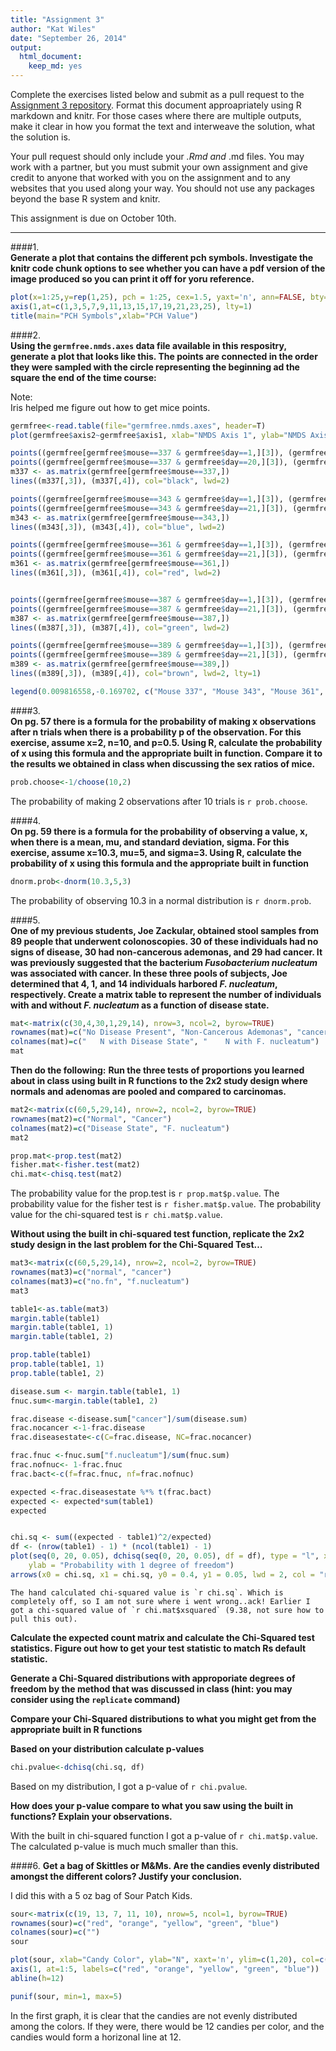 ```yaml
---
title: "Assignment 3"
author: "Kat Wiles"
date: "September 26, 2014"
output:
  html_document:
    keep_md: yes
---
```


Complete the exercises listed below and submit as a pull request to the [Assignment 3 repository](http://www.github.com/microbialinformatics/assignment03).  Format this document approapriately using R markdown and knitr. For those cases where there are multiple outputs, make it clear in how you format the text and interweave the solution, what the solution is.

Your pull request should only include your *.Rmd and *.md files. You may work with a partner, but you must submit your own assignment and give credit to anyone that worked with you on the assignment and to any websites that you used along your way. You should not use any packages beyond the base R system and knitr.

This assignment is due on October 10th.

------

####1.  
**Generate a plot that contains the different pch symbols. Investigate the knitr code chunk options to see whether you can have a pdf version of the image produced so you can print it off for yoru reference.**

```r
plot(x=1:25,y=rep(1,25), pch = 1:25, cex=1.5, yaxt='n', ann=FALSE, bty='n', xaxt='n', panel.first=c(abline(v=1:25, col="light gray",lty=1)))
axis(1,at=c(1,3,5,7,9,11,13,15,17,19,21,23,25), lty=1)
title(main="PCH Symbols",xlab="PCH Value")
```

   
    
####2.  
**Using the `germfree.nmds.axes` data file available in this respositry, generate a plot that looks like this. The points are connected in the order they were sampled with the circle representing the beginning ad the square the end of the time course:**

   Note:   
    Iris helped me figure out how to get mice points.
    
```r
germfree<-read.table(file="germfree.nmds.axes", header=T)
plot(germfree$axis2~germfree$axis1, xlab="NMDS Axis 1", ylab="NMDS Axis 2", lty=2, type='n')

points((germfree[germfree$mouse==337 & germfree$day==1,][3]), (germfree[germfree$mouse==337 & germfree$day==1,][4]), pch=16, col="black", cex=2)
points((germfree[germfree$mouse==337 & germfree$day==20,][3]), (germfree[germfree$mouse==337 & germfree$day==20,][4]), pch=15, col="black", cex=2)
m337 <- as.matrix(germfree[germfree$mouse==337,])
lines((m337[,3]), (m337[,4]), col="black", lwd=2)

points((germfree[germfree$mouse==343 & germfree$day==1,][3]), (germfree[germfree$mouse==343 & germfree$day==1,][4]), pch=16, col="blue", cex=2)
points((germfree[germfree$mouse==343 & germfree$day==21,][3]), (germfree[germfree$mouse==343 & germfree$day==21,][4]), pch=15, col="blue", cex=2)
m343 <- as.matrix(germfree[germfree$mouse==343,])
lines((m343[,3]), (m343[,4]), col="blue", lwd=2)

points((germfree[germfree$mouse==361 & germfree$day==1,][3]), (germfree[germfree$mouse==361 & germfree$day==1,][4]), pch=16, col="red", cex=2)
points((germfree[germfree$mouse==361 & germfree$day==21,][3]), (germfree[germfree$mouse==361 & germfree$day==21,][4]), pch=15, col="red", cex=2)
m361 <- as.matrix(germfree[germfree$mouse==361,])
lines((m361[,3]), (m361[,4]), col="red", lwd=2)


points((germfree[germfree$mouse==387 & germfree$day==1,][3]), (germfree[germfree$mouse==387 & germfree$day==1,][4]), pch=16, col="green", cex=2)
points((germfree[germfree$mouse==387 & germfree$day==21,][3]), (germfree[germfree$mouse==387 & germfree$day==21,][4]), pch=15, col="green", cex=2)
m387 <- as.matrix(germfree[germfree$mouse==387,])
lines((m387[,3]), (m387[,4]), col="green", lwd=2)

points((germfree[germfree$mouse==389 & germfree$day==1,][3]), (germfree[germfree$mouse==389 & germfree$day==1,][4]), pch=16, col="brown", cex=2)
points((germfree[germfree$mouse==389 & germfree$day==21,][3]), (germfree[germfree$mouse==389 & germfree$day==21,][4]), pch=15, col="brown", cex=2)
m389 <- as.matrix(germfree[germfree$mouse==389,])
lines((m389[,3]), (m389[,4]), col="brown", lwd=2, lty=1)

legend(0.009816558,-0.169702, c("Mouse 337", "Mouse 343", "Mouse 361", "Mouse 387", "Mouse 389"), col=c("black", "blue", "red", "green", "brown"), lty=1, lwd=3)

```



####3.  
**On pg. 57 there is a formula for the probability of making x observations after n trials when there is a probability p of the observation.  For this exercise, assume x=2, n=10, and p=0.5.  Using R, calculate the probability of x using this formula and the appropriate built in function. Compare it to the results we obtained in class when discussing the sex ratios of mice.**

```r
prob.choose<-1/choose(10,2)
```

The probability of making 2 observations after 10 trials is `r prob.choose`. 



####4.  
**On pg. 59 there is a formula for the probability of observing a value, x, when there is a mean, mu, and standard deviation, sigma.  For this exercise, assume x=10.3, mu=5, and sigma=3.  Using R, calculate the probability of x using this formula and the appropriate built in function**
```r
dnorm.prob<-dnorm(10.3,5,3)
```
The probability of observing 10.3 in a normal distribution is `r dnorm.prob`.



####5.  
**One of my previous students, Joe Zackular, obtained stool samples from 89 people that underwent colonoscopies.  30 of these individuals had no signs of disease, 30 had non-cancerous ademonas, and 29 had cancer.  It was previously suggested that the bacterium *Fusobacterium nucleatum* was associated with cancer.  In these three pools of subjects, Joe determined that 4, 1, and 14 individuals harbored *F. nucleatum*, respectively. Create a matrix table to represent the number of individuals with and without _F. nucleatum_ as a function of disease state.**  


```r
mat<-matrix(c(30,4,30,1,29,14), nrow=3, ncol=2, byrow=TRUE)
rownames(mat)=c("No Disease Present", "Non-Cancerous Ademonas", "cancer")
colnames(mat)=c("   N with Disease State", "    N with F. nucleatum")
mat
```



**Then do the following:**
**Run the three tests of proportions you learned about in class using built in R  functions to the 2x2 study design where normals and adenomas are pooled and compared to carcinomas.**
    

```r
mat2<-matrix(c(60,5,29,14), nrow=2, ncol=2, byrow=TRUE)
rownames(mat2)=c("Normal", "Cancer")
colnames(mat2)=c("Disease State", "F. nucleatum")
mat2

prop.mat<-prop.test(mat2)
fisher.mat<-fisher.test(mat2)
chi.mat<-chisq.test(mat2)
```    
 
 
 
 The probability value for the prop.test is `r prop.mat$p.value`.
 The probability value for the fisher test is `r fisher.mat$p.value`.
 The probability value for the chi-squared test is `r chi.mat$p.value`.
     
    
    
**Without using the built in chi-squared test function, replicate the 2x2 study design in the last problem for the Chi-Squared Test...**
    
```r
mat3<-matrix(c(60,5,29,14), nrow=2, ncol=2, byrow=TRUE)
rownames(mat3)=c("normal", "cancer")
colnames(mat3)=c("no.fn", "f.nucleatum")
mat3

table1<-as.table(mat3)
margin.table(table1)
margin.table(table1, 1)
margin.table(table1, 2)

prop.table(table1)
prop.table(table1, 1)
prop.table(table1, 2)

disease.sum <- margin.table(table1, 1)
fnuc.sum<-margin.table(table1, 2)

frac.disease <-disease.sum["cancer"]/sum(disease.sum)
frac.nocancer <-1-frac.disease
frac.diseasestate<-c(C=frac.disease, NC=frac.nocancer)

frac.fnuc <-fnuc.sum["f.nucleatum"]/sum(fnuc.sum)
frac.nofnuc<- 1-frac.fnuc
frac.bact<-c(f=frac.fnuc, nf=frac.nofnuc)

expected <-frac.diseasestate %*% t(frac.bact)
expected <- expected*sum(table1)
expected


chi.sq <- sum((expected - table1)^2/expected)
df <- (nrow(table1) - 1) * (ncol(table1) - 1)
plot(seq(0, 20, 0.05), dchisq(seq(0, 20, 0.05), df = df), type = "l", xlab = "ChiSquared Statistic", 
    ylab = "Probability with 1 degree of freedom")
arrows(x0 = chi.sq, x1 = chi.sq, y0 = 0.4, y1 = 0.05, lwd = 2, col = "red")

```

    The hand calculated chi-squared value is `r chi.sq`. Which is completely off, so I am not sure where i went wrong..ack! Earlier I got a chi-squared value of `r chi.mat$xsquared` (9.38, not sure how to pull this out).
    
**Calculate the expected count matrix and calculate the Chi-Squared test statistics. Figure out how to get your test statistic to match Rs default statistic.**
      
      
**Generate a Chi-Squared distributions with approporiate degrees of freedom by the method that was discussed in class (hint: you may consider using the `replicate` command)**
      
      
**Compare your Chi-Squared distributions to what you might get from the appropriate built in R functions**
      
      
**Based on your distribution calculate p-values**

```r
chi.pvalue<-dchisq(chi.sq, df)
```

Based on my distribution, I got a p-value of `r chi.pvalue`.
      
      
**How does your p-value compare to what you saw using the built in functions? Explain your observations.**

With the built in chi-squared function I got a p-value of `r chi.mat$p.value`. The calculated p-value is much much smaller than this. 


####6.
**Get a bag of Skittles or M&Ms.  Are the candies evenly distributed amongst the different colors?  Justify your conclusion.**

I did this with a 5 oz bag of Sour Patch Kids.

```r

sour<-matrix(c(19, 13, 7, 11, 10), nrow=5, ncol=1, byrow=TRUE)
rownames(sour)=c("red", "orange", "yellow", "green", "blue")
colnames(sour)=c("")
sour

plot(sour, xlab="Candy Color", ylab="N", xaxt='n', ylim=c(1,20), col=c("red", "orange", "yellow", "green","blue"), pch=16, cex=1.5)
axis(1, at=1:5, labels=c("red", "orange", "yellow", "green", "blue"))
abline(h=12)

punif(sour, min=1, max=5)

```

In the first graph, it is clear that the candies are not evenly distributed among the colors. If they were, there would be 12 candies per color, and the candies would form a horizonal line at 12.





